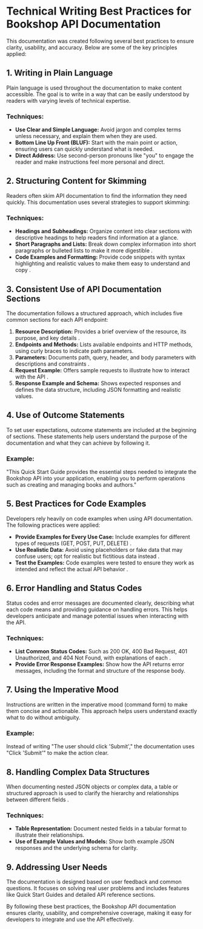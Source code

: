 # Technical Writing Best Practices for Bookshop API Documentation

This documentation was created following several best practices to ensure clarity, usability, and accuracy. Below are some of the key principles applied:

## 1. Writing in Plain Language

Plain language is used throughout the documentation to make content accessible. The goal is to write in a way that can be easily understood by readers with varying levels of technical expertise.

### Techniques:

- **Use Clear and Simple Language:** Avoid jargon and complex terms unless necessary, and explain them when they are used.
- **Bottom Line Up Front (BLUF):** Start with the main point or action, ensuring users can quickly understand what is needed.
- **Direct Address:** Use second-person pronouns like "you" to engage the reader and make instructions feel more personal and direct.

## 2. Structuring Content for Skimming

Readers often skim API documentation to find the information they need quickly. This documentation uses several strategies to support skimming:

### Techniques:

- **Headings and Subheadings:** Organize content into clear sections with descriptive headings to help readers find information at a glance.
- **Short Paragraphs and Lists:** Break down complex information into short paragraphs or bulleted lists to make it more digestible .
- **Code Examples and Formatting:** Provide code snippets with syntax highlighting and realistic values to make them easy to understand and copy .

## 3. Consistent Use of API Documentation Sections

The documentation follows a structured approach, which includes five common sections for each API endpoint:

1. **Resource Description:** Provides a brief overview of the resource, its purpose, and key details .
2. **Endpoints and Methods:** Lists available endpoints and HTTP methods, using curly braces to indicate path parameters.
3. **Parameters:** Documents path, query, header, and body parameters with descriptions and constraints .
4. **Request Example:** Offers sample requests to illustrate how to interact with the API .
5. **Response Example and Schema:** Shows expected responses and defines the data structure, including JSON formatting and realistic values.

## 4. Use of Outcome Statements

To set user expectations, outcome statements are included at the beginning of sections. These statements help users understand the purpose of the documentation and what they can achieve by following it.

### Example:

"This Quick Start Guide provides the essential steps needed to integrate the Bookshop API into your application, enabling you to perform operations such as creating and managing books and authors."

## 5. Best Practices for Code Examples

Developers rely heavily on code examples when using API documentation. The following practices were applied:

- **Provide Examples for Every Use Case:** Include examples for different types of requests (GET, POST, PUT, DELETE) .
- **Use Realistic Data:** Avoid using placeholders or fake data that may confuse users; opt for realistic but fictitious data instead .
- **Test the Examples:** Code examples were tested to ensure they work as intended and reflect the actual API behavior .

## 6. Error Handling and Status Codes

Status codes and error messages are documented clearly, describing what each code means and providing guidance on handling errors. This helps developers anticipate and manage potential issues when interacting with the API.

### Techniques:

- **List Common Status Codes:** Such as 200 OK, 400 Bad Request, 401 Unauthorized, and 404 Not Found, with explanations of each .
- **Provide Error Response Examples:** Show how the API returns error messages, including the format and structure of the response body.

## 7. Using the Imperative Mood

Instructions are written in the imperative mood (command form) to make them concise and actionable. This approach helps users understand exactly what to do without ambiguity.

### Example:

Instead of writing "The user should click 'Submit'," the documentation uses "Click 'Submit'" to make the action clear.

## 8. Handling Complex Data Structures

When documenting nested JSON objects or complex data, a table or structured approach is used to clarify the hierarchy and relationships between different fields .

### Techniques:

- **Table Representation:** Document nested fields in a tabular format to illustrate their relationships.
- **Use of Example Values and Models:** Show both example JSON responses and the underlying schema for clarity.

## 9. Addressing User Needs

The documentation is designed based on user feedback and common questions. It focuses on solving real user problems and includes features like Quick Start Guides and detailed API reference sections.

By following these best practices, the Bookshop API documentation ensures clarity, usability, and comprehensive coverage, making it easy for developers to integrate and use the API effectively.
